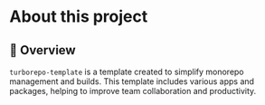 # About this project

## 📖 Overview

`turborepo-template` is a template created to simplify monorepo management and builds. This template includes various apps and packages, helping to improve team collaboration and productivity.
